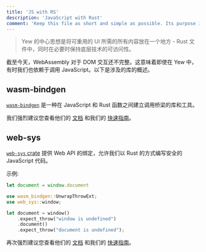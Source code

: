 ```yaml
---
title: 'JS with RS'
description: 'JavaScript with Rust'
comment: 'Keep this file as short and simple as possible. Its purpose is to ease the reader into components in Yew instead of providing proper API docs'
---
```



> Yew 的中心思想是将可重用的 UI 所需的所有内容放在一个地方 - Rust 文件中，同时在必要时保持底层技术的可访问性。

截至今天，WebAssembly 对于 DOM 交互还不完整。这意味着即使在 Yew 中，有时我们也依赖于调用 JavaScript。以下是涉及的库的概述。

## wasm-bindgen

[`wasm-bindgen`](https://github.com/rustwasm/wasm-bindgen) 是一种在 JavaScript 和 Rust 函数之间建立调用桥梁的库和工具。

我们强烈建议您查看他们的 [文档](https://rustwasm.github.io/docs/wasm-bindgen/) 和我们的 [快速指南](./wasm-bindgen.mdx)。

## web-sys

[`web-sys` crate](https://crates.io/crates/web-sys) 提供 Web API 的绑定，允许我们以 Rust 的方式编写安全的 JavaScript 代码。

示例:

<Tabs>
<TabItem value="JS" label="JS">

```js
let document = window.document
```

</TabItem>

<TabItem value="RS" label="RS">

```rust ,no_run
use wasm_bindgen::UnwrapThrowExt;
use web_sys::window;

let document = window()
    .expect_throw("window is undefined")
    .document()
    .expect_throw("document is undefined");
```

</TabItem>
</Tabs>

再次强烈建议您查看他们的 [文档](https://rustwasm.github.io/docs/wasm-bindgen/) 和我们的 [快速指南](./web-sys.mdx)。